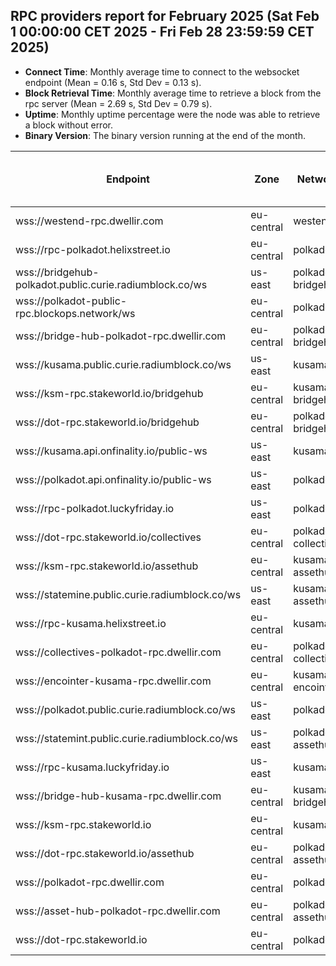 ## RPC providers report for February 2025 (Sat Feb  1 00:00:00 CET 2025 - Fri Feb 28 23:59:59 CET 2025)

- **Connect Time**: Monthly average time to connect to the websocket endpoint (Mean = 0.16 s, Std Dev = 0.13 s).
- **Block Retrieval Time**: Monthly average time to retrieve a block from the rpc server (Mean = 2.69 s, Std Dev = 0.79 s).
- **Uptime**: Monthly uptime percentage were the node was able to retrieve a block without error.
- **Binary Version**: The binary version running at the end of the month.

| Endpoint                        | Zone         | Network            | Average Connect Time (s) | Average Block Retrieval Time (s) | Uptime (%) | Binary Version         |
|---------------------------------|--------------|--------------------|--------------------------|----------------------------------|------------|------------------------|
| wss://westend-rpc.dwellir.com   | eu-central   | westend            | 0.12                | 3.30                       | 100.00     | 1.17.2                 |
| wss://rpc-polkadot.helixstreet.io | eu-central   | polkadot           | 0.10                | 2.47                       | 97.47      | 1.17.2                 |
| wss://bridgehub-polkadot.public.curie.radiumblock.co/ws | us-east      | polkadot-bridgehub | 0.24                | 5.15                       | 98.68      | 1.17.1                 |
| wss://polkadot-public-rpc.blockops.network/ws | eu-central   | polkadot           | 0.16                | 2.47                       | 99.83      | 1.17.0                 |
| wss://bridge-hub-polkadot-rpc.dwellir.com | eu-central   | polkadot-bridgehub | 0.18                | 2.45                       | 99.97      | 1.17.2                 |
| wss://kusama.public.curie.radiumblock.co/ws | us-east      | kusama             | 0.37                | 4.43                       | 99.79      | 1.17.2                 |
| wss://ksm-rpc.stakeworld.io/bridgehub | eu-central   | kusama-bridgehub   | 0.15                | 2.03                       | 100.00     | 1.17.2                 |
| wss://dot-rpc.stakeworld.io/bridgehub | eu-central   | polkadot-bridgehub | 0.11                | 1.90                       | 100.00     | 1.17.2                 |
| wss://kusama.api.onfinality.io/public-ws | us-east      | kusama             | 0.09                | 2.56                       | 100.00     | 1.17.2                 |
| wss://polkadot.api.onfinality.io/public-ws | us-east      | polkadot           | 0.08                | 2.53                       | 99.97      | 1.17.2                 |
| wss://rpc-polkadot.luckyfriday.io | us-east      | polkadot           | 0.10                | 2.48                       | 99.97      | 1.17.1                 |
| wss://dot-rpc.stakeworld.io/collectives | eu-central   | polkadot-collectives | 0.11                | 1.92                       | 100.00     | 1.17.2                 |
| wss://ksm-rpc.stakeworld.io/assethub | eu-central   | kusama-assethub    | 0.12                | 1.91                       | 100.00     | 1.17.2                 |
| wss://statemine.public.curie.radiumblock.co/ws | us-east      | kusama-assethub    | 0.22                | 3.16                       | 98.40      | 1.17.1                 |
| wss://rpc-kusama.helixstreet.io | eu-central   | kusama             | 0.11                | 2.26                       | 97.78      | 1.17.2                 |
| wss://collectives-polkadot-rpc.dwellir.com | eu-central   | polkadot-collectives | 0.17                | 2.37                       | 99.97      | 1.17.2                 |
| wss://encointer-kusama-rpc.dwellir.com | eu-central   | kusama-encointer   | 0.15                | 2.22                       | 100.00     | 1.16.0                 |
| wss://polkadot.public.curie.radiumblock.co/ws | us-east      | polkadot           | 0.55                | 6.08                       | 99.90      | 1.17.2                 |
| wss://statemint.public.curie.radiumblock.co/ws | us-east      | polkadot-assethub  | 0.18                | 2.93                       | 99.48      | 1.17.1                 |
| wss://rpc-kusama.luckyfriday.io | us-east      | kusama             | 0.10                | 2.37                       | 100.00     | 1.17.0                 |
| wss://bridge-hub-kusama-rpc.dwellir.com | eu-central   | kusama-bridgehub   | 0.14                | 2.17                       | 100.00     | 1.17.2                 |
| wss://ksm-rpc.stakeworld.io     | eu-central   | kusama             | 0.12                | 2.43                       | 100.00     | 1.17.2                 |
| wss://dot-rpc.stakeworld.io/assethub | eu-central   | polkadot-assethub  | 0.11                | 1.72                       | 100.00     | 1.17.2                 |
| wss://polkadot-rpc.dwellir.com  | eu-central   | polkadot           | 0.13                | 2.48                       | 99.90      | 1.17.2                 |
| wss://asset-hub-polkadot-rpc.dwellir.com | eu-central   | polkadot-assethub  | 0.17                | 2.05                       | 99.93      | 1.17.2                 |
| wss://dot-rpc.stakeworld.io     | eu-central   | polkadot           | 0.11                | 2.50                       | 100.00     | 1.17.2                 |

